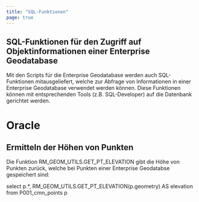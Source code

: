 ```yaml
---
title: "SQL-Funktionen"
page: true
---
```

## SQL-Funktionen f&#252;r den Zugriff auf Objektinformationen einer Enterprise Geodatabase

Mit den Scripts f&#252;r die Enterprise Geodatabase werden auch SQL-Funktionen mitausgeliefert, welche zur Abfrage von Informationen in einer Enterprise Geodatabase verwendet werden k&#246;nnen.
Diese Funktionen k&#246;nnen mit entsprechenden Tools (z.B. SQL-Developer) auf die Datenbank gerichtet werden.

# Oracle
## Ermitteln der H&#246;hen von Punkten
Die Funktion  <Border>RM_GEOM_UTILS.GET_PT_ELEVATION</Border>  gibt die H&#246;he von Punkten zur&#252;ck, welche bei Punkten einer Enterprise Geodatabse gespeichert sind:
<Info>

select p.*, RM_GEOM_UTILS.GET_PT_ELEVATION(p.geometry) AS elevation
from P001_cmn_points p 
</Info>
